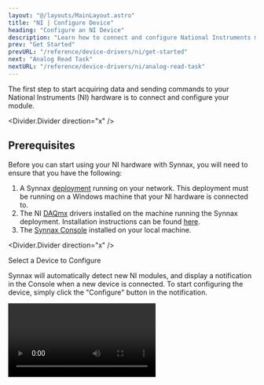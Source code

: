 ```yaml
---
layout: "@/layouts/MainLayout.astro"
title: "NI | Configure Device"
heading: "Configure an NI Device"
description: "Learn how to connect and configure National Instruments modules."
prev: "Get Started"
prevURL: "/reference/device-drivers/ni/get-started"
next: "Analog Read Task"
nextURL: "/reference/device-drivers/ni/analog-read-task"
---
```



The first step to start acquiring data and sending commands to your 
National Instruments (NI) hardware is to connect and configure your module.

<Divider.Divider direction="x" />

## Prerequisites

Before you can start using your NI hardware with Synnax, you will need to 
ensure that you have the following:

1. A Synnax [deployment](/reference/cluster/quick-start) running on your
network. This deployment must be running on a Windows machine that your NI hardware is connected
to.
2. The NI [DAQmx](https://www.ni.com/en/support/documentation/supplemental/06/getting-started-with-ni-daqmx--main-page.html)
drivers installed on the machine running the Synnax deployment. Installation instructions
can be found [here](https://www.ni.com/en/support/downloads/drivers/download.ni-daq-mx.html#532710).
3. The [Synnax Console](/reference/console/get-started) installed on your local
machine.

<Divider.Divider direction="x" />

<StepText level="h2" step={1}>Select a Device to Configure</StepText>

Synnax will automatically detect new NI modules, and display a notification in the 
Console when a new device is connected. To start configuring the device,
simply click the "Configure" button in the notification.

<Video client:only="react" id="device-drivers/ni/configure-device/device-configure-from-notification" />

Alternatively, you can find connected devices in the resources toolbar. To 
open the device configuration dialog, right click on the device and select
"Configure".

<Video client:only="react" id="device-drivers/ni/configure-device/device-configure-from-resources" />

<Divider.Divider direction="x" />

<StepText level="h2" step={2}>Name Your Device</StepText>

The first step in the configuration dialog will prompt you to name your device. This name
will be used for your team to identify the device in the console.

<Video client:only="react" id="device-drivers/ni/configure-device/device-configure-name" />

<Divider.Divider direction="x" />

<StepText level="h2" step={3}>Set the Device Identifier</StepText>

Next, you'll need to set a short device identifier. This identifier will be used to prefix
the names of all of the channels on your device. We've automatically generated a few 
suggestions, although you're welcome to choose your own.

<Video client:only="react" id="device-drivers/ni/configure-device/device-configure-id" />

<Divider.Divider direction="x" />

<StepText level="h2" step={3}>Save the Configuration</StepText>

Once you're happy with the name and identifier, the last step is to save the configuration
by hitting the blue "Save" button in the bottom right corner.

<Video client:only="react" id="device-drivers/ni/configure-device/device-configure-save" />

<Divider.Divider direction="x" />

## Next Steps

Now that you've configured your device, it's time to record data using a task. To read
data, you can start with a [Digital Read Task](/reference/device-drivers/ni/digital-read-task)
or an [Analog Read Task](/reference/device-drivers/ni/analog-read-task). To send commands, 
try a [Digital Write Task](/reference/device-drivers/ni/digital-write-task). 
